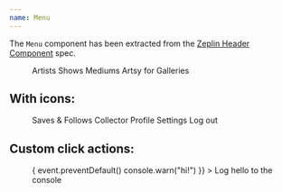 ```yaml
---
name: Menu
---
```


The `Menu` component has been extracted from the
[Zeplin Header Component](zpl.io/aNPZPPZ) spec.

<Playground expanded={false}>
  <Menu title="More">
    <MenuItem href="/artists">Artists</MenuItem>
    <MenuItem href="/shows">Shows</MenuItem>
    <MenuItem href="/mediums">Mediums</MenuItem>
    <MenuItem href="/for-galleries">Artsy for Galleries</MenuItem>
  </Menu>
</Playground>

## With icons:

<Playground>
  <Menu>
    <MenuItem href="/saves">
      <HeartIcon mr={1} /> Saves & Follows
    </MenuItem>
    <MenuItem href="/profile">
      <SoloIcon mr={1} /> Collector Profile
    </MenuItem>
    <MenuItem href="/settings">
      <SettingsIcon mr={1} /> Settings
    </MenuItem>
    <MenuItem href="/log-out">
      <PowerIcon mr={1} /> Log out
    </MenuItem>
  </Menu>
</Playground>

## Custom click actions:

<Playground>
  <Menu>
    <MenuItem
      onClick={event => {
        event.preventDefault()
        console.warn("hi!")
      }}
    >
      <HeartIcon mr={1} /> Log hello to the console
    </MenuItem>
  </Menu>
</Playground>
